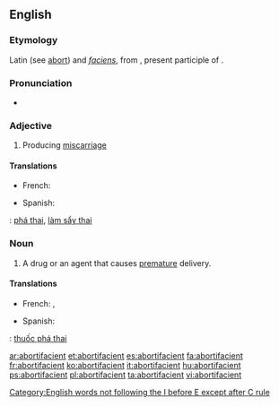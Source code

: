 ==English==

===Etymology===
Latin {{term|sc=polytonic|abortus||miscarriage|lang=la}} (see [[abort]]) and ''[[faciens]]'', from {{term|sc=polytonic|facere||I am making|lang=la}}, present participle of {{term|sc=polytonic|facio||I make|lang=la}}.

===Pronunciation===
* {{IPA|/əˈbɔɹtəfeɪʃənt/}}

===Adjective===
{{en-adj}}

# Producing [[miscarriage]]

====Translations====
{{trans-top|producing miscarriage}}
* French: {{t|fr|abortif}}
{{trans-mid}}
* Spanish: {{t+|es|abortivo}}
{{trans-bottom}}

{{checktrans}}
{{ttbc|vi}}: [[phá thai]], [[làm sẩy thai]]

===Noun===
{{en-noun}}

# {{pharmacology}} A drug or an agent that causes [[premature]] delivery.

====Translations====
{{trans-top|agent that causes premature delivery}}
* French: {{t|fr|abortif|m}}, {{t|fr|remède abortif|m}}
{{trans-mid}}
* Spanish: {{t+|es|abortivo|m}}
{{trans-bottom}}

{{checktrans}}
{{ttbc|vi}}: [[thuốc phá thai]]

[[Category:English words not following the I before E except after C rule]]

[[ar:abortifacient]]
[[et:abortifacient]]
[[es:abortifacient]]
[[fa:abortifacient]]
[[fr:abortifacient]]
[[ko:abortifacient]]
[[it:abortifacient]]
[[hu:abortifacient]]
[[ps:abortifacient]]
[[pl:abortifacient]]
[[ta:abortifacient]]
[[vi:abortifacient]]